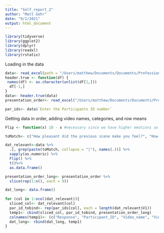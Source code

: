 ```yaml
---
title: "Self_report_2"
author: "Matt Gehr"
date: "9/1/2021"
output: html_document
---
```


```r
library(tidyverse)
library(ggplot2)
library(dplyr)
library(readxl)
library(rstatix)
```
Loading in the data 
```r
data<- read_excel(path = "/Users/matthew/Documents/Documents/Professional/Graduate school/UGA/Lab stuff/Perception of videos/ssVEP/Analysis/Self_report/Perception of Videos_UGA.xlsx")
header.true <- function(df) {
 names(df) <- as.character(unlist(df[1,]))
  df[-1,]
}
data<- header.true(data)
presentation_order<- read_excel("/Users/matthew/Documents/Documents/Professional/Graduate school/UGA/Lab stuff/Perception of videos/ssVEP/Analysis/Self_report/Presentation_Order.xlsx")

par_ids<- data$`Enter the Participants ID number`
```
Getting data in order, adding video names, categories, and row means
```r
Flip <- function(x) 10 - x #necessary since we have higher emotions as lower numbers and that is confusing visually 

toMatch<- c("How pleasant did the previous scene make you feel?", "How aroused did the previous scene make you feel?", "How disgusted did the previous scene make you feel?", "How fearful did the previous scene make you feel?", "How much action was depicted in the scene?", "How sad did the previous scene make you feel?",  "How joyful did previous the scene make you feel?", "How angry did the previous scene make you feel?", "How surprised did the previous scene make you feel?")

dat_relevant<-data %>%
  .[, grep(paste(toMatch, collapse = "|"), names(.))] %>%
  sapply(as.numeric) %>%
  Flip() %>%
  t()%>%
  as.data.frame() 

presentation_order_long<- presentation_order %>%
  slice(rep(1:n(), each = 9))

dat_long<- data.frame()
  
for (col in 1:ncol(dat_relevant)){
  sliced_col<- dat_relevant[col]
  par_id_tobind<- rep(par_ids[col], each = length(dat_relevant$V1))
  temp1<- cbind(sliced_col, par_id_tobind, presentation_order_long)
  colnames(temp1)<- (c("Response", "Participant_ID", "Video_name", "Video_category"))
  dat_long<- rbind(dat_long, temp1)
}  
  
  

```
